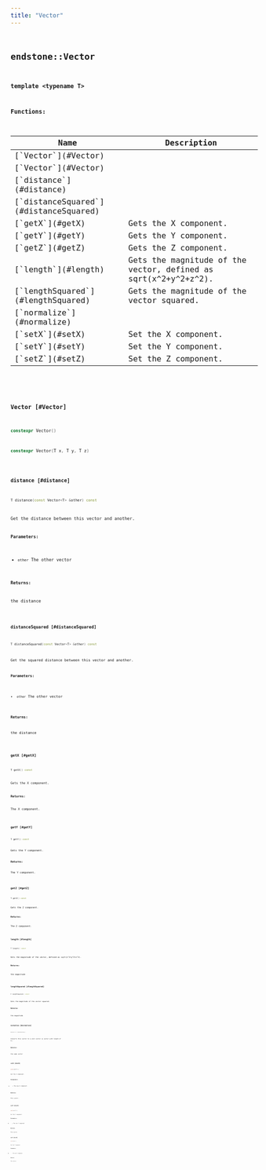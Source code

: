 ```yaml
---
title: "Vector"
---
```


## <code className="doc-symbol doc-symbol-class"/> endstone::Vector

**template &lt;typename T&gt;**

















**Functions:**

<table>
<thead>
   <tr>
      <th>Name</th>
      <th>Description</th>
   </tr>
</thead>
<tbody>
<tr key="classendstone_1_1_vector_1af7abc6d458ecf1f7f0498ee1c8357c6a">
    <td>[`Vector`](#Vector)</td>
    <td></td>
</tr>
<tr key="classendstone_1_1_vector_1a245e605b53217c5d4d681e0e1b77c63f">
    <td>[`Vector`](#Vector)</td>
    <td></td>
</tr>
<tr key="classendstone_1_1_vector_1a1cf74725d363e9b8b61c15b488ca181d">
    <td>[`distance`](#distance)</td>
    <td></td>
</tr>
<tr key="classendstone_1_1_vector_1afa6155c36969b8b1694ca36e2bf6b2b8">
    <td>[`distanceSquared`](#distanceSquared)</td>
    <td></td>
</tr>
<tr key="classendstone_1_1_vector_1a4dd96843b3397f60cc14e38acc188cde">
    <td>[`getX`](#getX)</td>
    <td>Gets the X component.</td>
</tr>
<tr key="classendstone_1_1_vector_1a07b757a5eed5f58e4b07847eb7cb8f77">
    <td>[`getY`](#getY)</td>
    <td>Gets the Y component.</td>
</tr>
<tr key="classendstone_1_1_vector_1a84588ede264dbea3273c9fc3812ba82b">
    <td>[`getZ`](#getZ)</td>
    <td>Gets the Z component.</td>
</tr>
<tr key="classendstone_1_1_vector_1ac1d344ebd47c06ee1fce6b75a996eacc">
    <td>[`length`](#length)</td>
    <td>Gets the magnitude of the vector, defined as sqrt(x^2+y^2+z^2).</td>
</tr>
<tr key="classendstone_1_1_vector_1a18e241adb4c98828d113c53b7b065e04">
    <td>[`lengthSquared`](#lengthSquared)</td>
    <td>Gets the magnitude of the vector squared.</td>
</tr>
<tr key="classendstone_1_1_vector_1a6b9c6d9be33dd08928d20a74a2f2e3ac">
    <td>[`normalize`](#normalize)</td>
    <td></td>
</tr>
<tr key="classendstone_1_1_vector_1aaddaeaa8e19c615a2ebc0ed97ee4e9db">
    <td>[`setX`](#setX)</td>
    <td>Set the X component.</td>
</tr>
<tr key="classendstone_1_1_vector_1a9a871a7080fc93e201885582a54a6b19">
    <td>[`setY`](#setY)</td>
    <td>Set the Y component.</td>
</tr>
<tr key="classendstone_1_1_vector_1a5b519c6680b0fc7b1ec2e20c85429fc2">
    <td>[`setZ`](#setZ)</td>
    <td>Set the Z component.</td>
</tr>
</tbody>
</table>

### <code className="doc-symbol doc-symbol-function"/> Vector [#Vector]



```cpp
constexpr Vector()
```

```cpp
constexpr Vector(T x, T y, T z)
```
### <code className="doc-symbol doc-symbol-function"/> distance [#distance]

```cpp
T distance(const Vector<T> &other) const
```


Get the distance between this vector and another.




**Parameters:**


* `other` The other vector 



**Returns:**

the distance 





        
### <code className="doc-symbol doc-symbol-function"/> distanceSquared [#distanceSquared]

```cpp
T distanceSquared(const Vector<T> &other) const
```


Get the squared distance between this vector and another.




**Parameters:**


* `other` The other vector 



**Returns:**

the distance 





        
### <code className="doc-symbol doc-symbol-function"/> getX [#getX]

```cpp
T getX() const
```

Gets the X component.





**Returns:**

The X component. 





        
### <code className="doc-symbol doc-symbol-function"/> getY [#getY]

```cpp
T getY() const
```

Gets the Y component.





**Returns:**

The Y component. 





        
### <code className="doc-symbol doc-symbol-function"/> getZ [#getZ]

```cpp
T getZ() const
```

Gets the Z component.





**Returns:**

The Z component. 





        
### <code className="doc-symbol doc-symbol-function"/> length [#length]

```cpp
T length() const
```

Gets the magnitude of the vector, defined as sqrt(x^2+y^2+z^2).





**Returns:**

the magnitude 





        
### <code className="doc-symbol doc-symbol-function"/> lengthSquared [#lengthSquared]

```cpp
T lengthSquared() const
```

Gets the magnitude of the vector squared.





**Returns:**

the magnitude 





        
### <code className="doc-symbol doc-symbol-function"/> normalize [#normalize]

```cpp
Vector<T> &normalize()
```


Converts this vector to a unit vector (a vector with length of 1).




**Returns:**

the same vector 





        
### <code className="doc-symbol doc-symbol-function"/> setX [#setX]

```cpp
void setX(T x)
```

Set the X component.





**Parameters:**


* `x` The new X component. 



**Returns:**

This vector. 





        
### <code className="doc-symbol doc-symbol-function"/> setY [#setY]

```cpp
void setY(T y)
```

Set the Y component.





**Parameters:**


* `y` The new Y component. 



**Returns:**

This vector. 





        
### <code className="doc-symbol doc-symbol-function"/> setZ [#setZ]

```cpp
void setZ(T z)
```

Set the Z component.





**Parameters:**


* `z` The new Z component. 



**Returns:**

This vector. 





        